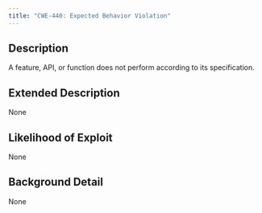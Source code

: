 ```yaml
---
title: "CWE-440: Expected Behavior Violation"
---
```


## Description
A feature, API, or function does not perform according to its specification.

## Extended Description
None

## Likelihood of Exploit
None

## Background Detail
None
        